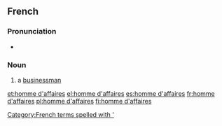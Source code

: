 ==French==

===Pronunciation===
* {{fr-IPA}}

===Noun===
{{fr-noun|m|head=[[homme]] [[d']][[affaires]]|hommes d'affaires}}

# a [[businessman]]

[[et:homme d'affaires]]
[[el:homme d'affaires]]
[[es:homme d'affaires]]
[[fr:homme d'affaires]]
[[pl:homme d'affaires]]
[[fi:homme d'affaires]]

[[Category:French terms spelled with ']]